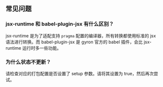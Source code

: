 ## 常见问题

### jsx-runtime 和 babel-plugin-jsx 有什么区别？

jsx-runtime 是为了适配支持 `pragma` 配置的编译器，所有转换都使用标准的 jsx 语法进行转换。而 babel-plugin-jsx 是 gyron 官方的 babel 插件，会比 jsx-runtime 运行时多一些功能。

### 为什么状态不更新？

请检查对应的打包配置是否设置了 setup 参数。请将其设置为 true，然后再次尝试。
